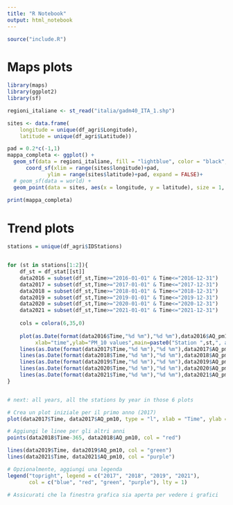 ```yaml
---
title: "R Notebook"
output: html_notebook
---
```


```r
source("include.R")
```

# Maps plots
```r
library(maps)
library(ggplot2)
library(sf)
```

```r
regioni_italiane <- st_read("italia/gadm40_ITA_1.shp") 

sites <- data.frame(
	longitude = unique(df_agri$Longitude), 
	latitude = unique(df_agri$Latitude))

pad = 0.2*c(-1,1)
mappa_completa <- ggplot() +
  geom_sf(data = regioni_italiane, fill = "lightblue", color = "black", size = 0.5)+
	  coord_sf(xlim = range(sites$longitude)+pad, 
	  		 ylim = range(sites$latitude)+pad, expand = FALSE)+
  # geom_sf(data = world) +
  geom_point(data = sites, aes(x = longitude, y = latitude), size = 1, shape = 23, fill = "darkred")
 
print(mappa_completa)
```



# Trend plots
```r
stations = unique(df_agri$IDStations)


for (st in stations[1:2]){
	df_st = df_stat[[st]]
	data2016 = subset(df_st,Time>="2016-01-01" & Time<="2016-12-31")
	data2017 = subset(df_st,Time>="2017-01-01" & Time<="2017-12-31")
	data2018 = subset(df_st,Time>="2018-01-01" & Time<="2018-12-31")
	data2019 = subset(df_st,Time>="2019-01-01" & Time<="2019-12-31")
	data2020 = subset(df_st,Time>="2020-01-01" & Time<="2020-12-31")
	data2021 = subset(df_st,Time>="2021-01-01" & Time<="2021-12-31")
	
	cols = colora(6,35,0)
	
	plot(as.Date(format(data2016$Time,"%d %m"),"%d %m"),data2016$AQ_pm10 ,type="l",col=cols[1],
		 xlab="time",ylab="PM_10 values",main=paste0("Station ",st,", all year"))
	lines(as.Date(format(data2017$Time,"%d %m"),"%d %m"),data2017$AQ_pm10,type="l",col=cols[2])
	lines(as.Date(format(data2018$Time,"%d %m"),"%d %m"),data2018$AQ_pm10,type="l",col=cols[3])
	lines(as.Date(format(data2019$Time,"%d %m"),"%d %m"),data2019$AQ_pm10,type="l",col=cols[4])
	lines(as.Date(format(data2020$Time,"%d %m"),"%d %m"),data2020$AQ_pm10,type="l",col=cols[5])
	lines(as.Date(format(data2021$Time,"%d %m"),"%d %m"),data2021$AQ_pm10,type="l",col=cols[6])
}


# next: all years, all the stations by year in those 6 plots
```



```r
# Crea un plot iniziale per il primo anno (2017)
plot(data2017$Time, data2017$AQ_pm10, type = "l", xlab = "Time", ylab = "AQ_pm10", col = "blue")

# Aggiungi le linee per gli altri anni
points(data2018$Time-365, data2018$AQ_pm10, col = "red")
```


```r
lines(data2019$Time, data2019$AQ_pm10, col = "green")
lines(data2021$Time, data2021$AQ_pm10, col = "purple")

# Opzionalmente, aggiungi una legenda
legend("topright", legend = c("2017", "2018", "2019", "2021"), 
       col = c("blue", "red", "green", "purple"), lty = 1)

# Assicurati che la finestra grafica sia aperta per vedere i grafici

```









